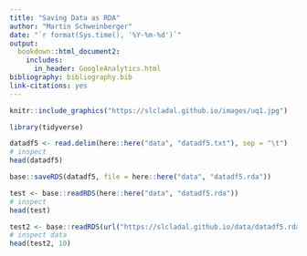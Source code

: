 ```yaml
---
title: "Saving Data as RDA"
author: "Martin Schweinberger"
date: "`r format(Sys.time(), '%Y-%m-%d')`"
output:
  bookdown::html_document2:
    includes:
      in_header: GoogleAnalytics.html
bibliography: bibliography.bib
link-citations: yes
---
```


<!--html_preserve-->
<!-- Global site tag (gtag.js) - Google Analytics -->
<script async src="https://www.googletagmanager.com/gtag/js?id=UA-130562131-1"></script>
<script>
  window.dataLayer = window.dataLayer || [];
  function gtag(){dataLayer.push(arguments);}
  gtag('js', new Date());

  gtag('config', 'UA-130562131-1');
</script>
<!--/html_preserve-->

```r
knitr::include_graphics("https://slcladal.github.io/images/uq1.jpg")
```


```r
library(tidyverse)
```


```r
datadf5 <- read.delim(here::here("data", "datadf5.txt"), sep = "\t")
# inspect
head(datadf5)
```



```r
base::saveRDS(datadf5, file = here::here("data", "datadf5.rda"))
```


```r
test <- base::readRDS(here::here("data", "datadf5.rda"))
# inspect
head(test)
```



```r
test2 <- base::readRDS(url("https://slcladal.github.io/data/datadf5.rda", "rb"))
# inspect data
head(test2, 10)
```

